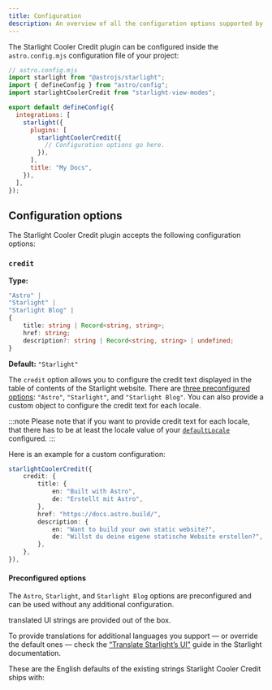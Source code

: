 ```yaml
---
title: Configuration
description: An overview of all the configuration options supported by the Starlight Cooler Credit plugin.
---
```


The Starlight Cooler Credit plugin can be configured inside the `astro.config.mjs` configuration file of your project:

```js {11}
// astro.config.mjs
import starlight from "@astrojs/starlight";
import { defineConfig } from "astro/config";
import starlightCoolerCredit from "starlight-view-modes";

export default defineConfig({
  integrations: [
    starlight({
      plugins: [
        starlightCoolerCredit({
          // Configuration options go here.
        }),
      ],
      title: "My Docs",
    }),
  ],
});
```

## Configuration options

The Starlight Cooler Credit plugin accepts the following configuration options:

### `credit`

**Type:**

```ts
"Astro" |
"Starlight" |
"Starlight Blog" |
{
    title: string | Record<string, string>;
    href: string;
    description?: string | Record<string, string> | undefined;
}
```

**Default:** `"Starlight"`

The `credit` option allows you to configure the credit text displayed in the table of contents of the Starlight website. There are [three preconfigured options](#preconfigured-options): `"Astro"`, `"Starlight"`, and `"Starlight Blog"`. You can also provide a custom object to configure the credit text for each locale.

:::note
Please note that if you want to provide credit text for each locale, that there has to be at least the locale value of your [`defaultLocale`](https://starlight.astro.build/reference/configuration/#defaultlocale) configured.
:::

Here is an example for a custom configuration:

```ts
starlightCoolerCredit({
    credit: {
        title: {
            en: "Built with Astro",
            de: "Erstellt mit Astro",
        },
        href: "https://docs.astro.build/",
        description: {
            en: "Want to build your own static website?",
            de: "Willst du deine eigene statische Website erstellen?",
        },
    },
}),
```

#### Preconfigured options

The `Astro`, `Starlight`, and `Starlight Blog` options are preconfigured and can be used without any additional configuration.


<LanguagesList startsSentence /> translated UI strings are provided out of the box.

To provide translations for additional languages you support — or override the default ones — check the [“Translate Starlight’s UI”](https://starlight.astro.build/guides/i18n/#translate-starlights-ui) guide in the Starlight documentation.

These are the English defaults of the existing strings Starlight Cooler Credit ships with:

<TranslationsList />

